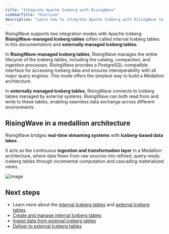 ```yaml
---
title: "Integrate Apache Iceberg with RisingWave"
sidebarTitle: "Overview"
description: "Learn how to integrate Apache Iceberg with RisingWave to unify real-time data processing and data lake storage. Explore how to create and manage Iceberg tables in RisingWave, and how to connect RisingWave to Iceberg tables managed by external systems."
---
```

RisingWave supports two integration modes with Apache Iceberg: **RisingWave-managed Iceberg tables** (often called internal Iceberg tables in this documentation) and **externally managed Iceberg tables**.

In **RisingWave-managed Iceberg tables**, RisingWave manages the entire lifecycle of the Iceberg tables, including the catalog, compaction, and ingestion processes. RisingWave provides a PostgreSQL-compatible interface for accessing Iceberg data and ensures interoperability with all major query engines. This mode offers the simplest way to build a Medallion architecture.

In **externally managed Iceberg tables**, RisingWave connects to Iceberg tables managed by external systems. RisingWave can both read from and write to these tables, enabling seamless data exchange across different environments.

## RisingWave in a medallion architecture

RisingWave bridges **real-time streaming systems** with **Iceberg-based data lakes**.

It acts as the continuous **ingestion and transformation layer** in a Medallion architecture, where data flows from raw sources into refined, query-ready Iceberg tables through incremental computation and cascading materialized views.

![image](/iceberg/images/rw-lakehouse.png)

## Next steps

- Learn more about the [internal Iceberg tables](/iceberg/ov-internal) and [external Iceberg tables](/iceberg/ov-external).
- [Create and manage internal Iceberg tables](/iceberg/internal-iceberg-tables)
- [Ingest data from external Iceberg tables](/iceberg/ingest-from-iceberg)
- [Deliver to external Iceberg tables](/iceberg/deliver-to-iceberg)



